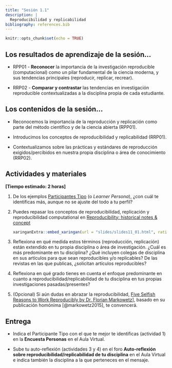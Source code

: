 ```yaml
---
title: "Sesión 1.1"
description: |
  Reproducibilidad y replicabilidad
bibliography: references.bib
---
```


```r
knitr::opts_chunk$set(echo = TRUE)
```

## **Los resultados de aprendizaje de la sesión...**

-   RPP01 - **Reconocer** la importancia de la investigación reproducible (computacional) como un pilar fundamental de la ciencia moderna, y sus tendencias principales (reproducir, replicar, recrear).

-   RRP02 - **Comparar y contrastar** las tendencias en investigación reproducible contextualizadas a la disciplina propia de cada estudiante.

## **Los contenidos de la sesión...**

-   Reconocemos la importancia de la reproducción y replicación como parte del método científico y de la ciencia abierta (RPP01).

-   Introducimos los conceptos de reproducibilidad y replicabilidad (RRP01).

-   Contextualizamos sobre las prácticas y estándares de reproducción exigidos/percibidos en nuestra propia disciplina o área de conocimiento (RRP02).

## Actividades y materiales

**[Tiempo estimado: 2 horas]**

1.  De los ejemplos [Participantes Tipo](personas.html) (o *Learner Persona*), ¿con cuál te identificas más, aunque no se ajuste del todo a tu perfil?

2.  Puedes repasar los conceptos de reproducibilidad, replicación y reproducibilidad computational en [Reproducibility: historical notes & concept](slides/slides11_01.html)

    ```r
    xaringanExtra::embed_xaringan(url = "slides/slides11_01.html", ratio = "16:9")
    ```

3.  Reflexiona en qué medida estos términos (reproducción, replicación) están extendido en tu propia disciplina o área de investigación. ¿Cuál es más predominante en tu disciplina? ¿Qué incluyen colegas de disciplina en sus artículos para que sean reproducibles y/o replicables? De las revistas en las que publicas, ¿solicitan artículos reproducibles?

4.  Reflexiona en qué grado tienes en cuenta el enfoque predominante en cuanto a reproducibilidad/replicabilidad de tu disciplina en tus propias investigaciones pasadas/presentes?

5.  (Opcional) Si aún dudas en abrazar la reproducibilidad, [Five Selfish Reasons to Work Reproducibly by Dr. Florian Markowetz](https://www.youtube.com/watch?v=yVT07Sukv9Q)], basado en su publicación homónima [@markowetz2015], te convencerá.

## **Entrega**

-   Indica el Participante Tipo con el que te mejor te identificas (actividad 1) en la **Encuesta Personas** en el Aula Virtual.

-   Sube tu auto-reflexión (actividades 3 y 4) en el foro **Auto-reflexión sobre reproducibilidad/replicabilidad de tu disciplina** en el Aula Virtual e indica también la disciplina a la que perteneces en el mensaje.
